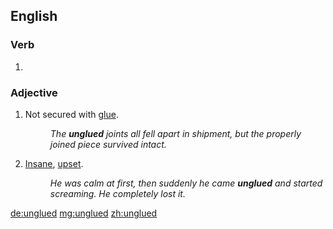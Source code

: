 ==English==

===Verb===
{{head|en|verb form}}

# {{en-past of|unglue}}

===Adjective===
{{en-adj}}

# {{context|not comparable|lang=en}} Not secured with [[glue]].
#: ''The '''unglued''' joints all fell apart in shipment, but the properly joined piece survived intact.''
# {{context|comparable|slang|lang=en}} [[insane|Insane]], [[upset]].
#: ''He was calm at first, then suddenly he came '''unglued''' and started screaming.  He completely lost it.''

[[de:unglued]]
[[mg:unglued]]
[[zh:unglued]]